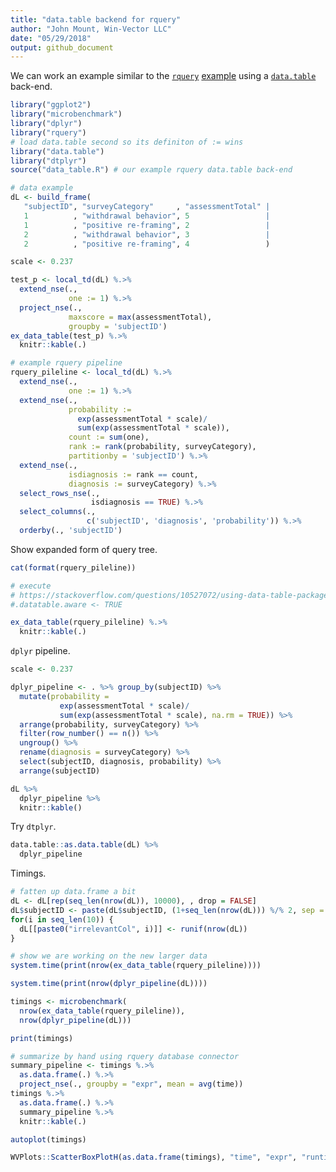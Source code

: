```yaml
---
title: "data.table backend for rquery"
author: "John Mount, Win-Vector LLC"
date: "05/29/2018"
output: github_document
---
```


We can work an example similar to the [`rquery`](https://winvector.github.io/rquery/) [example](https://winvector.github.io/rquery/index.html) using a [`data.table`](http://r-datatable.com/) 
back-end.

```r
library("ggplot2")
library("microbenchmark")
library("dplyr")
library("rquery")
# load data.table second so its definiton of := wins
library("data.table")
library("dtplyr")
source("data_table.R") # our example rquery data.table back-end
```


```r
# data example
dL <- build_frame(
   "subjectID", "surveyCategory"     , "assessmentTotal" |
   1          , "withdrawal behavior", 5                 |
   1          , "positive re-framing", 2                 |
   2          , "withdrawal behavior", 3                 |
   2          , "positive re-framing", 4                 )
```


```r
scale <- 0.237

test_p <- local_td(dL) %.>%
  extend_nse(.,
             one := 1) %.>%
  project_nse(.,
             maxscore = max(assessmentTotal),
             groupby = 'subjectID')
ex_data_table(test_p) %.>%
  knitr::kable(.)

# example rquery pipeline
rquery_pileline <- local_td(dL) %.>%
  extend_nse(.,
             one := 1) %.>%
  extend_nse(.,
             probability :=
               exp(assessmentTotal * scale)/
               sum(exp(assessmentTotal * scale)),
             count := sum(one),
             rank := rank(probability, surveyCategory),
             partitionby = 'subjectID') %.>%
  extend_nse(.,
             isdiagnosis := rank == count,
             diagnosis := surveyCategory) %.>%
  select_rows_nse(., 
                  isdiagnosis == TRUE) %.>%
  select_columns(., 
                 c('subjectID', 'diagnosis', 'probability')) %.>%
  orderby(., 'subjectID')
```

Show expanded form of query tree.

```r
cat(format(rquery_pileline))
```


```r
# execute
# https://stackoverflow.com/questions/10527072/using-data-table-package-inside-my-own-package
#.datatable.aware <- TRUE

ex_data_table(rquery_pileline) %.>%
  knitr::kable(.)
```

`dplyr` pipeline.


```r
scale <- 0.237

dplyr_pipeline <- . %>% group_by(subjectID) %>%
  mutate(probability =
           exp(assessmentTotal * scale)/
           sum(exp(assessmentTotal * scale), na.rm = TRUE)) %>%
  arrange(probability, surveyCategory) %>%
  filter(row_number() == n()) %>%
  ungroup() %>%
  rename(diagnosis = surveyCategory) %>%
  select(subjectID, diagnosis, probability) %>%
  arrange(subjectID) 

dL %>% 
  dplyr_pipeline %>%
  knitr::kable()
```

Try `dtplyr`.

```r
data.table::as.data.table(dL) %>% 
  dplyr_pipeline
```


Timings.

```r
# fatten up data.frame a bit
dL <- dL[rep(seq_len(nrow(dL)), 10000), , drop = FALSE]
dL$subjectID <- paste(dL$subjectID, (1+seq_len(nrow(dL))) %/% 2, sep = "_")
for(i in seq_len(10)) {
  dL[[paste0("irrelevantCol", i)]] <- runif(nrow(dL))
}

# show we are working on the new larger data
system.time(print(nrow(ex_data_table(rquery_pileline))))

system.time(print(nrow(dplyr_pipeline(dL))))
```

```r
timings <- microbenchmark(
  nrow(ex_data_table(rquery_pileline)),
  nrow(dplyr_pipeline(dL)))
```


```r
print(timings)

# summarize by hand using rquery database connector
summary_pipeline <- timings %.>%
  as.data.frame(.) %.>%
  project_nse(., groupby = "expr", mean = avg(time)) 
timings %.>% 
  as.data.frame(.) %.>%
  summary_pipeline %.>%
  knitr::kable(.)

autoplot(timings)

WVPlots::ScatterBoxPlotH(as.data.frame(timings), "time", "expr", "runtime by expression in nanoseconds")
```





